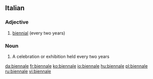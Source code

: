 {{see|Biennale}}
==Italian==

===Adjective===
{{it-adj|biennal|e|i}}

# [[biennial]] (every two years)

===Noun===
{{it-noun|biennal|f|e|i}}

# A celebration or exhibition held every two years

[[da:biennale]]
[[fr:biennale]]
[[ko:biennale]]
[[io:biennale]]
[[hu:biennale]]
[[pl:biennale]]
[[ru:biennale]]
[[vi:biennale]]
